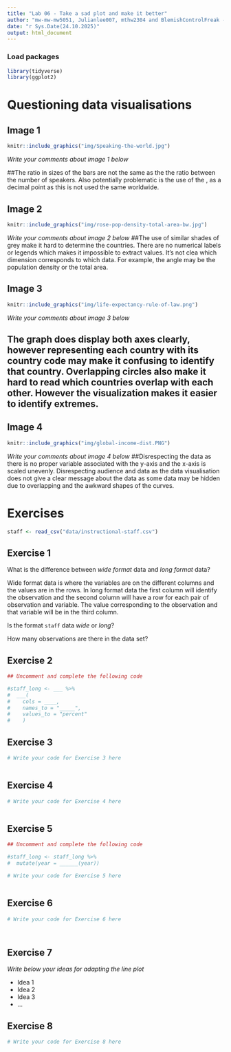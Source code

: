 ```yaml
---
title: "Lab 06 - Take a sad plot and make it better"
author: "mw-mw-mw5051, Julianlee007, mthw2304 and BlemishControlFreak - The Fantastic 4 (90210)"
date: "r Sys.Date(24.10.2025)"
output: html_document
---
```


### Load packages

```r
library(tidyverse)
library(ggplot2)
```


# Questioning data visualisations

## Image 1

```r
knitr::include_graphics("img/Speaking-the-world.jpg")
```

_Write your comments about image 1 below_

##The ratio in sizes of the bars are not the same as the the ratio between the number of speakers. Also potentially problematic is the use of the , as a decimal point as this is not used the same worldwide.



## Image 2

```r
knitr::include_graphics("img/rose-pop-density-total-area-bw.jpg")
```

_Write your comments about image 2 below_
##The use of similar shades of grey make it hard to determine the countries. There are no numerical labels or legends which makes it impossible to extract values. It's not clea which dimension corresponds to which data. For example, the angle may be the population density or the total area. 



## Image 3

```r
knitr::include_graphics("img/life-expectancy-rule-of-law.png")
```

_Write your comments about image 3 below_

## The graph does display both axes clearly, however representing each country with its country code may make it confusing to identify that country. Overlapping circles also make it hard to read which countries overlap with each other. However the visualization makes it easier to identify extremes.


## Image 4

```r
knitr::include_graphics("img/global-income-dist.PNG")
```

_Write your comments about image 4 below_
##Disrespecting the data as there is no proper variable associated with the y-axis and the x-axis is scaled unevenly. Disrespecting audience and data as the data visualisation does not give a clear message about the data as some data may be hidden due to overlapping and the awkward shapes of the curves.




# Exercises

```r
staff <- read_csv("data/instructional-staff.csv")
```


## Exercise 1

What is the difference between *wide format* data and *long format* data?

Wide format data is where the variables are on the different columns and the values are in the rows. In long format data the first column will identify the observation and the second column will have a row for each pair of observation and variable. The value corresponding to the observation and that variable will be in the third column.

Is the format `staff` data *wide* or *long*?


How many observations are there in the data set?




## Exercise 2

```r
## Uncomment and complete the following code

#staff_long <- ___ %>%
#  ___(
#    cols = ____, 
#    names_to = "_____",
#    values_to = "percent"
#    )

```


## Exercise 3

```r
# Write your code for Exercise 3 here



```

## Exercise 4

```r
# Write your code for Exercise 4 here



```

## Exercise 5

```r
## Uncomment and complete the following code

#staff_long <- staff_long %>%
#  mutate(year = ______(year))
```


```r
# Write your code for Exercise 5 here



```

## Exercise 6

```r
# Write your code for Exercise 6 here




```

## Exercise 7

_Write below your ideas for adapting the line plot_

* Idea 1
* Idea 2
* Idea 3
* ...


## Exercise 8

```r
# Write your code for Exercise 8 here



```

